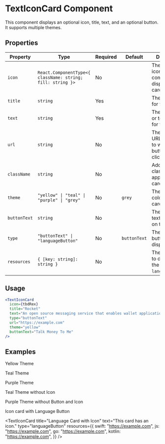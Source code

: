 
# TextIconCard Component

<div className="component-guide">
<p>
This component displays an optional icon, title, text, and an optional button. It supports multiple themes.
</p>

## Properties

| Property     | Type                                                       | Required | Default      | Description                                                 |
| ------------ | ---------------------------------------------------------- | -------- | ------------ | ----------------------------------------------------------- |
| `icon`       | `React.ComponentType<{ className: string; fill: string }>` | No       |              | The optional icon component to display in the card.         |
| `title`      | `string`                                                   | Yes      |              | The title text for the card.                                |
| `text`       | `string`                                                   | Yes      |              | The description or text content for the card.               |
| `url`        | `string`                                                   | No       |              | The optional URL to navigate to when the button is clicked. |
| `className`  | `string`                                                   | No       |              | Additional CSS classes to apply to the card.                |
| `theme`      | `"yellow" \| "teal" \| "purple" \| "grey"`                 | No       | `grey`       | The theme color of the card.                                |
| `buttonText` | `string`                                                   | No       |              | The optional text to display on the button.                 |
| `type`       | `"buttonText" \| "languageButton"`                         | No       | `buttonText` | The type of button to display.                              |
| `resources`  | `{ [key: string]: string }`                                | No       |              | The resources to display when the type is `languageButton`. |

## Usage

```jsx title="TextIconCard"
<TextIconCard
  icon={tbdRex}
  title="Rocket"
  text="An open source messaging service that enables wallet applications to communicate with financial institutions to discover and obtain liquidity."
  type="buttonText"
  url="https://example.com"
  theme="yellow"
  buttonText="Talk Money To Me"
/>
```

## Examples

Yellow Theme

<TextIconCard
  icon={tbdRex}
  title="Rocket"
  type="buttonText"
  text="An open source messaging service that enables wallet applications to communicate with financial institutions to discover and obtain liquidity."
  url="https://example.com"
  theme="yellow"
  buttonText="Talk Money To Me"
/>

Teal Theme

<TextIconCard
  icon={tbdRex}
  title="Liquidity Finder"
  type="buttonText"
  text="A tool to help you find the best liquidity options available in the market."
  url="https://example.com"
  theme="teal"
  buttonText="Find Liquidity"
/>

Purple Theme

<TextIconCard
  icon={tbdRex}
  title="Market Watch"
  type="buttonText"
  text="Keep track of market trends and make informed decisions with real-time data."
  url="https://example.com"
  theme="purple"
  buttonText="Watch Market"
/>

Teal Theme without Icon

<TextIconCard
  title="No Icon"
  text="This card does not have an icon."
  type="buttonText"
  url="https://example.com"
  theme="teal"
  buttonText="Find Out More"
/>

Purple Theme without Button and Icon

<TextIconCard
  title="No Button and Icon"
  text="This card does not have a button and an icon."
  theme="purple"
/>

Icon card with Language Button

<TextIconCard
  title="Language Card with Icon"
  text="This card has an icon."
  type="languageButton"
  resources={{
    swift: "https://example.com",
    js: "https://example.com",
    go: "https://example.com",
    kotlin: "https://example.com",
  }}
/>

</div>

